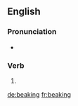 ==English==

===Pronunciation===
* {{IPA|/ˈbiːkɪŋ/|lang=en}}

===Verb===
{{head|en|present participle}}

# {{present participle of|beak|lang=en|nocat=1}}

[[de:beaking]]
[[fr:beaking]]